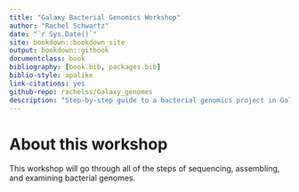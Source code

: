 ```yaml
--- 
title: "Galaxy Bacterial Genomics Workshop"
author: "Rachel Schwartz"
date: "`r Sys.Date()`"
site: bookdown::bookdown_site
output: bookdown::gitbook
documentclass: book
bibliography: [book.bib, packages.bib]
biblio-style: apalike
link-citations: yes
github-repo: rachelss/Galaxy_genomes
description: "Step-by-step guide to a bacterial genomics project in Galaxy."
---
```


# About this workshop

This workshop will go through all of the steps of sequencing, assembling, and examining bacterial genomes. 

